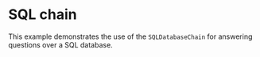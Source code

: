 # SQL chain

This example demonstrates the use of the `SQLDatabaseChain` for answering questions over a SQL database.


<Example/>
